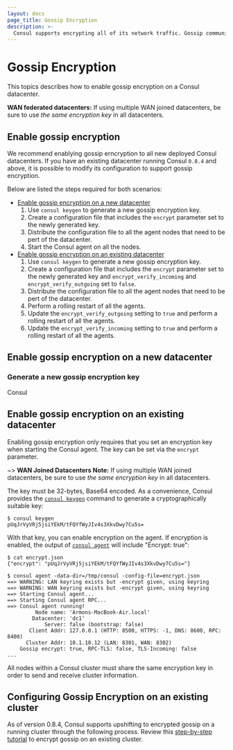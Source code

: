 ```yaml
---
layout: docs
page_title: Gossip Encryption
description: >-
  Consul supports encrypting all of its network traffic. Gossip communication between all agents can be encrypted unsic a simmetric key.
---
```


# Gossip Encryption

This topics describes how to enable gossip encryption on a Consul datacenter.

<Note>

**WAN federated datacenters:** If using multiple WAN joined datacenters, be sure to use _the same encryption key_ in all datacenters.

</Note>

## Enable gossip encryption

We recommend enablying gossip erncryption to all new deployed Consul datacenters. 
If you have an existing datacenter running Consul `0.8.4` and above, it is possible to modify its configuration to support gossip encryption.

Below are listed the steps required for both scenarios:

- [Enable gossip encryption on a new datacenter](#enable-gossip-encryption-on-a-new-datacenter)
    1. Use `consul keygen` to generate a new gossip encryption key.
    1. Create a configuration file that includes the `encrypt` parameter set to the newly generated key.
    1. Distribute the configuration file to all the agent nodes that need to be pert of the datacenter.
    1. Start the Consul agent on all the nodes.
- [Enable gossip encryption on an existing datacenter](#enable-gossip-encryption-on-an-existing-datacenter)
    1. Use `consul keygen` to generate a new gossip encryption key.
    1. Create a configuration file that includes the `encrypt` parameter set to the newly generated key and `encrypt_verify_incoming` and `encrypt_verify_outgoing` set to `false`. 
    1. Distribute the configuration file to all the agent nodes that need to be pert of the datacenter.
    1. Perform a rolling restart of all the agents.
    1. Update the `encrypt_verify_outgoing` setting to `true` and perform a rolling restart of all the agents.
    1. Update the `encrypt_verify_incoming` setting to `true` and perform a rolling restart of all the agents.

## Enable gossip encryption on a new datacenter



### Generate a new gossip encryption key

Consul 


## Enable gossip encryption on an existing datacenter



Enabling gossip encryption only requires that you set an encryption key when
starting the Consul agent. The key can be set via the `encrypt` parameter.

~> **WAN Joined Datacenters Note:** If using multiple WAN joined datacenters, be sure to use _the same encryption key_ in all datacenters.

The key must be 32-bytes, Base64 encoded. As a convenience, Consul provides the
[`consul keygen`](/consul/commands/keygen) command to generate a
cryptographically suitable key:

```shell-session
$ consul keygen
pUqJrVyVRj5jsiYEkM/tFQYfWyJIv4s3XkvDwy7Cu5s=
```

With that key, you can enable encryption on the agent. If encryption is enabled,
the output of [`consul agent`](/consul/commands/agent) will include "Encrypt: true":

```shell-session
$ cat encrypt.json
{"encrypt": "pUqJrVyVRj5jsiYEkM/tFQYfWyJIv4s3XkvDwy7Cu5s="}

$ consul agent -data-dir=/tmp/consul -config-file=encrypt.json
==> WARNING: LAN keyring exists but -encrypt given, using keyring
==> WARNING: WAN keyring exists but -encrypt given, using keyring
==> Starting Consul agent...
==> Starting Consul agent RPC...
==> Consul agent running!
         Node name: 'Armons-MacBook-Air.local'
        Datacenter: 'dc1'
            Server: false (bootstrap: false)
       Client Addr: 127.0.0.1 (HTTP: 8500, HTTPS: -1, DNS: 8600, RPC: 8400)
      Cluster Addr: 10.1.10.12 (LAN: 8301, WAN: 8302)
    Gossip encrypt: true, RPC-TLS: false, TLS-Incoming: false
...
```

All nodes within a Consul cluster must share the same encryption key in
order to send and receive cluster information.

## Configuring Gossip Encryption on an existing cluster

As of version 0.8.4, Consul supports upshifting to encrypted gossip on a running cluster
through the following process. Review this [step-by-step tutorial](/consul/tutorials/security/gossip-encryption-secure?utm_source=consul.io&utm_medium=docs#enable-gossip-encryption-existing-cluster)
to encrypt gossip on an existing cluster.


